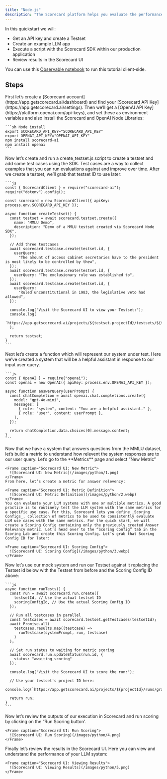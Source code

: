 ```yaml
---
title: "Node.js"
description: "The Scorecard platform helps you evaluate the performance of your LLM app to ship faster with more confidence. "
---
```


In this quickstart we will:

- Get an API key and create a Testset
- Create an example LLM app
- Execute a script with the Scorecard SDK within our production application
- Review results in the Scorecard UI

You can use this [Observable notebook](https://observablehq.com/@twotau/scorecard-js-example) to run this tutorial client-side.

## Steps

<Steps>
  <Step title="Setup">
    First let’s create a [Scorecard account](https://app.getscorecard.ai/dashboard) and find your [Scorecard API Key](https://app.getscorecard.ai/settings). Then we’ll get a [OpenAI API Key](https://platform.openai.com/api-keys), and set these as environment variables and also install the Scorecard and OpenAI Node Libraries:

    ```sh Node install
    export SCORECARD_API_KEY="SCORECARD_API_KEY"
    export OPENAI_API_KEY="OPENAI_API_KEY"
    npm install scorecard-ai
    npm install openai
    ```
  </Step>
  <Step title="Create Testcases">
    Now let’s create and run a create_testset.js script to create a testset and add some test cases using the SDK. Test cases are a way to collect examples that you can run evaluations against and improve over time. After we create a testset, we’ll grab that testset ID to use later:

    ```js
    const { ScorecardClient } = require("scorecard-ai");
    require("dotenv").config();
    
    const scorecard = new ScorecardClient({ apiKey: process.env.SCORECARD_API_KEY });
    
    async function createTestset() {
      const testset = await scorecard.testset.create({
        name: "MMLU Demo",
        description: "Demo of a MMLU testset created via Scorecard Node SDK",
      });
    
      // Add three testcases
      await scorecard.testcase.create(testset.id, {
        userQuery:
          "The amount of access cabinet secretaries have to the president is most likely to be controlled by thew",
      });
      await scorecard.testcase.create(testset.id, {
        userQuery: "The exclusionary rule was established to",
      });
      await scorecard.testcase.create(testset.id, {
        userQuery:
          "Ruled unconstitutional in 1983, the legislative veto had allowed",
      });
    
      console.log("Visit the Scorecard UI to view your Testset:");
      console.log(
        `https://app.getscorecard.ai/projects/${testset.projectId}/testsets/${testset.id}`
      );
    
      return testset;
    }
    ```
  </Step>
  <Step title="Create Test System">
    Next let’s create a function which will represent our system under test. Here we’ve created a system that will be a helpful assistant in response to our input user query.

    ```js
    const { OpenAI } = require("openai");
    const openai = new OpenAI({ apiKey: process.env.OPENAI_API_KEY });
    
    async function answerQuery(userPrompt) {
      const chatCompletion = await openai.chat.completions.create({
        model: "gpt-4o-mini",
        messages: [
          { role: "system", content: "You are a helpful assistant." },
          { role: "user", content: userPrompt },
        ],
      });
    
      return chatCompletion.data.choices[0].message.content;
    }
    ```
  </Step>
  <Step title="Create Metrics">
    Now that we have a system that answers questions from the MMLU dataset, let’s build a metric to understand how relevent the system responses are to our user query. Let’s go to the **Metrics** page and select “New Metric”

    <Frame caption="Scorecard UI: New Metric">
      ![Scorecard UI: New Metric](/images/python/1.png)
    </Frame>
    From here, let’s create a metric for answer relevency:

    <Frame caption="Scorecard UI: Metric Definition">
      ![Scorecard UI: Metric Definition](/images/python/2.webp)
    </Frame>
    You can evaluate your LLM systems with one or multiple metrics. A good practice is to routinely test the LLM system with the same metrics for a specific use case. For this, Scorecard lets you define _Scoring Configs_, collection of metrics to be used to consistently evaluate LLM use cases with the same metrics. For the quick start, we will create a Scoring Config containing only the previously created Answer Relevancy metric. Let’s head over to the “Scoring Config” tab in the Scoring Lab and create this Scoring Config. Let’s grab that Scoring Config ID for later:

    <Frame caption="Scorecard UI: Scoring Config">
      ![Scorecard UI: Scoring Config](/images/python/3.webp)
    </Frame>
  </Step>
  <Step title="Create Test System">
    Now let’s use our mock system and run our Testset against it replacing the Testset id below with the Testset from before and the Scoring Config ID above:

    ```js
    async function runTests() {
      const run = await scorecard.run.create({
        testsetId, // Use the actual testset ID
        scoringConfigId, // Use the actual Scoring Config ID
      });
    
      // Run all testcases in parallel
      const testcases = await scorecard.testset.getTestcases(testsetId);
      await Promise.all(
        testcases.results.map((testcase) =>
          runTestcase(systemPrompt, run, testcase)
        )
      );
    
      // Set run status to waiting for metric scoring
      await scorecard.run.updateStatus(run.id, {
        status: "awaiting_scoring"
      });
    
      console.log("Visit the Scorecard UI to score the run:");
    
      // Use your testset's project ID here:
      console.log(`https://app.getscorecard.ai/projects/${projectId}/runs/grades/${scoringConfigId}`);
    
      return run;
    }
    ```
  </Step>
  <Step title="Run Scoring">
    Now let’s review the outputs of our execution in Scorecard and run scoring by clicking on the “Run Scoring button’.

    <Frame caption="Scorecard UI: Run Scoring">
      ![Scorecard UI: Run Scoring](/images/python/4.png)
    </Frame>
  </Step>
  <Step title="View Results">
    Finally let’s review the results in the Scorecard UI. Here you can view and understand the performance of your LLM system:

    <Frame caption="Scorecard UI: Viewing Results">
      ![Scorecard UI: Viewing Results](/images/python/5.png)
    </Frame>
  </Step>
</Steps>